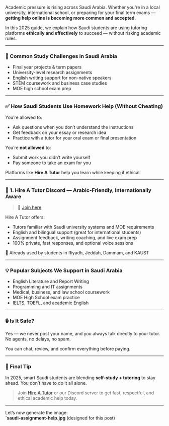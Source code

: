 Academic pressure is rising across Saudi Arabia. Whether you're in a local university, international school, or preparing for your final term exams — **getting help online is becoming more common and accepted.**

In this 2025 guide, we explain how Saudi students are using tutoring platforms **ethically and effectively** to succeed — without risking academic rules.

---

### 🏫 Common Study Challenges in Saudi Arabia

- Final year projects & term papers
- University-level research assignments
- English writing support for non-native speakers
- STEM coursework and business case studies
- MOE high school exam prep

---

### ✅ How Saudi Students Use Homework Help (Without Cheating)

You’re allowed to:

- Ask questions when you don’t understand the instructions
- Get feedback on your essay or research idea
- Practice with a tutor for your oral exam or final presentation

You’re **not allowed** to:

- Submit work you didn’t write yourself
- Pay someone to take an exam for you

Platforms like **Hire A Tutor** help you learn while keeping it ethical.

---

### 🕌 1. Hire A Tutor Discord — Arabic-Friendly, Internationally Aware

> 🔗 [Join here](https://discord.gg/hireatutor)

Hire A Tutor offers:

- Tutors familiar with Saudi university systems and MOE requirements
- English and bilingual support (great for international students)
- Assignment feedback, writing coaching, and live exam prep
- 100% private, fast responses, and optional voice sessions

📍 Already used by students in Riyadh, Jeddah, Dammam, and KAUST

---

### 💡 Popular Subjects We Support in Saudi Arabia

- English Literature and Report Writing
- Programming and IT assignments
- Medical, business, and law school coursework
- MOE High School exam practice
- IELTS, TOEFL, and academic English

---

### 🔒 Is It Safe?

Yes — we never post your name, and you always talk directly to your tutor.  
No agents, no delays, no spam.

You can chat, review, and confirm everything before paying.

---

### 🎯 Final Tip

In 2025, smart Saudi students are blending **self-study + tutoring** to stay ahead. You don’t have to do it all alone.

> Join [Hire A Tutor](https://hireatutornow.com) or our Discord server to get fast, respectful, and ethical academic help today.

---

Let’s now generate the image:  
**`saudi-assignment-help.jpg** (designed for this post)

